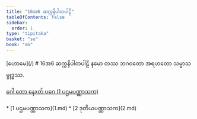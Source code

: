 ```yaml
---
title: "16အ6 ဆက္ကနိပါတပါဠိ"
tableOfContents: false
sidebar:
  order: 1
type: "tipitaka"
basket: "su"
book: "a6"
---
```



<Paragraph type="center" book="a6">
[ဟောမေ](/)
</Paragraph>

<Paragraph type="center" book="a6">
# 16အ6 ဆက္ကနိပါတပါဠိ
</Paragraph>

<Paragraph number="1" type="center" book="a6">
နမော တဿ ဘဂဝတော အရဟတော သမ္မာသမ္ဗုဒ္ဓဿ.

[ဂေါ တော နေxတ် ပဂေ (1 ပဌမပဏ္ဏာသက)](1.md)



</Paragraph>

<TableOfContents book="a6" section="16">
* [1 ပဌမပဏ္ဏာသက](1.md)
* [2 ဒုတိယပဏ္ဏာသက](2.md)
</TableOfContents>